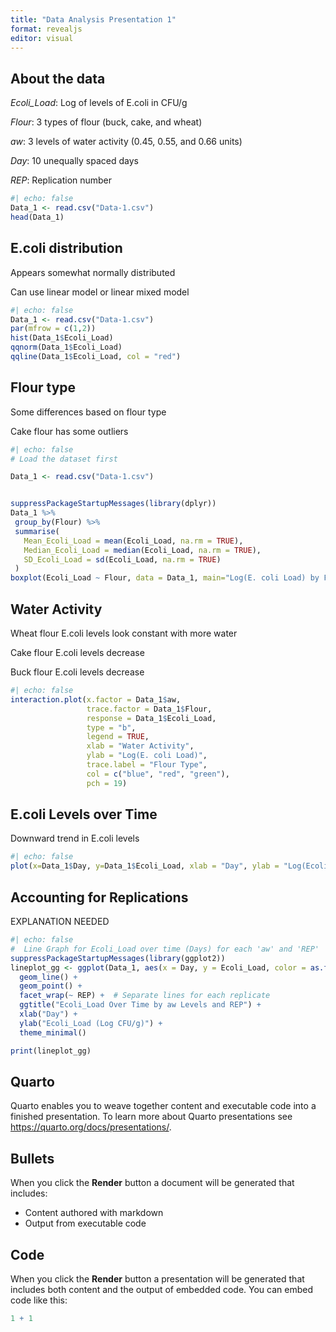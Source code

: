 ```yaml
---
title: "Data Analysis Presentation 1"
format: revealjs
editor: visual
---
```


## About the data

*Ecoli_Load*: Log of levels of E.coli in CFU/g 

*Flour*: 3 types of flour (buck, cake, and wheat)

*aw*: 3 levels of water activity (0.45, 0.55, and 0.66 units)

*Day*: 10 unequally spaced days

*REP*: Replication number

```r
#| echo: false
Data_1 <- read.csv("Data-1.csv")
head(Data_1)
```

## E.coli distribution

Appears somewhat normally distributed

Can use linear model or linear mixed model

```r
#| echo: false
Data_1 <- read.csv("Data-1.csv")
par(mfrow = c(1,2))
hist(Data_1$Ecoli_Load)
qqnorm(Data_1$Ecoli_Load)
qqline(Data_1$Ecoli_Load, col = "red")


```


## Flour type

Some differences based on flour type

Cake flour has some outliers

```r
#| echo: false
# Load the dataset first

Data_1 <- read.csv("Data-1.csv")


suppressPackageStartupMessages(library(dplyr))
Data_1 %>%
 group_by(Flour) %>%
 summarise(
   Mean_Ecoli_Load = mean(Ecoli_Load, na.rm = TRUE),
   Median_Ecoli_Load = median(Ecoli_Load, na.rm = TRUE),
   SD_Ecoli_Load = sd(Ecoli_Load, na.rm = TRUE)
 )
boxplot(Ecoli_Load ~ Flour, data = Data_1, main="Log(E. coli Load) by Flour", xlab="Flour", ylab="Log(E. coli Load)")

```

## Water Activity

Wheat flour E.coli levels look constant with more water

Cake flour E.coli levels decrease

Buck flour E.coli levels decrease
```r
#| echo: false
interaction.plot(x.factor = Data_1$aw,
                 trace.factor = Data_1$Flour,
                 response = Data_1$Ecoli_Load,
                 type = "b",
                 legend = TRUE,
                 xlab = "Water Activity",
                 ylab = "Log(E. coli Load)",
                 trace.label = "Flour Type",
                 col = c("blue", "red", "green"),
                 pch = 19)

```

## E.coli Levels over Time

Downward trend in E.coli levels

```r
#| echo: false
plot(x=Data_1$Day, y=Data_1$Ecoli_Load, xlab = "Day", ylab = "Log(Ecoli_Load)", main = "E.Coli Measurments over Time")

```


## Accounting for Replications

EXPLANATION NEEDED

```r
#| echo: false
#  Line Graph for Ecoli_Load over time (Days) for each 'aw' and 'REP'
suppressPackageStartupMessages(library(ggplot2))
lineplot_gg <- ggplot(Data_1, aes(x = Day, y = Ecoli_Load, color = as.factor(aw), group = REP)) +
  geom_line() +
  geom_point() +
  facet_wrap(~ REP) +  # Separate lines for each replicate
  ggtitle("Ecoli_Load Over Time by aw Levels and REP") +
  xlab("Day") +
  ylab("Ecoli_Load (Log CFU/g)") +
  theme_minimal()

print(lineplot_gg)
```





## Quarto

Quarto enables you to weave together content and executable code into a finished presentation. To learn more about Quarto presentations see <https://quarto.org/docs/presentations/>.

## Bullets

When you click the **Render** button a document will be generated that includes:

-   Content authored with markdown
-   Output from executable code

## Code

When you click the **Render** button a presentation will be generated that includes both content and the output of embedded code. You can embed code like this:

```r
1 + 1
```
